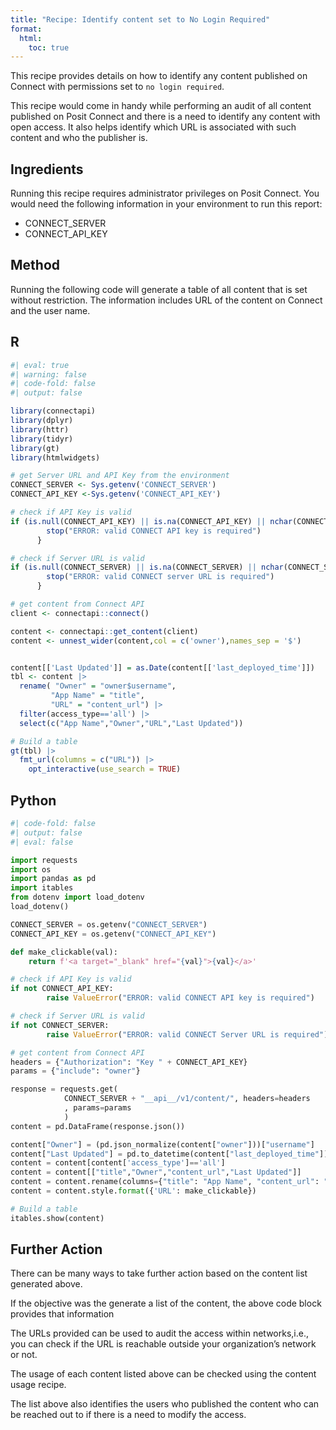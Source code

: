 ```yaml
---
title: "Recipe: Identify content set to No Login Required"
format:
  html:
    toc: true
---
```


This recipe provides details on how to identify any content published on Connect with permissions set to `no login required`. 

This recipe would come in handy while performing an audit of all content published on Posit Connect and there is a need to identify any content with open access. It also helps identify which URL is associated with such content and who the publisher is.

## Ingredients

Running this recipe requires administrator privileges on Posit Connect.
You would need the following information in your environment to run this report:

- CONNECT_SERVER
- CONNECT_API_KEY


## Method

Running the following code will generate a table of all content that is set without restriction. The information includes URL of the content on Connect and the user name. 

::: {.panel-tabset group="language"}

## R

```r
#| eval: true
#| warning: false
#| code-fold: false
#| output: false

library(connectapi)
library(dplyr)
library(httr)
library(tidyr)
library(gt)
library(htmlwidgets)

# get Server URL and API Key from the environment
CONNECT_SERVER <- Sys.getenv('CONNECT_SERVER')
CONNECT_API_KEY <-Sys.getenv('CONNECT_API_KEY')

# check if API Key is valid
if (is.null(CONNECT_API_KEY) || is.na(CONNECT_API_KEY) || nchar(CONNECT_API_KEY) == 0) {
        stop("ERROR: valid CONNECT API key is required")
      }

# check if Server URL is valid
if (is.null(CONNECT_SERVER) || is.na(CONNECT_SERVER) || nchar(CONNECT_SERVER) == 0) {
        stop("ERROR: valid CONNECT server URL is required")
      }

# get content from Connect API
client <- connectapi::connect()

content <- connectapi::get_content(client)
content <- unnest_wider(content,col = c('owner'),names_sep = '$')


content[['Last Updated']] = as.Date(content[['last_deployed_time']])
tbl <- content |>
  rename( "Owner" = "owner$username",
         "App Name" = "title",
         "URL" = "content_url") |>
  filter(access_type=='all') |>
  select(c("App Name","Owner","URL","Last Updated"))

# Build a table
gt(tbl) |>
  fmt_url(columns = c("URL")) |> 
    opt_interactive(use_search = TRUE)

```

## Python

```python
#| code-fold: false
#| output: false
#| eval: false

import requests
import os
import pandas as pd
import itables
from dotenv import load_dotenv
load_dotenv()

CONNECT_SERVER = os.getenv("CONNECT_SERVER")
CONNECT_API_KEY = os.getenv("CONNECT_API_KEY")

def make_clickable(val):
    return f'<a target="_blank" href="{val}">{val}</a>'

# check if API Key is valid
if not CONNECT_API_KEY:
        raise ValueError("ERROR: valid CONNECT API key is required")

# check if Server URL is valid
if not CONNECT_SERVER:
        raise ValueError("ERROR: valid CONNECT Server URL is required")

# get content from Connect API
headers = {"Authorization": "Key " + CONNECT_API_KEY}
params = {"include": "owner"}

response = requests.get(
            CONNECT_SERVER + "__api__/v1/content/", headers=headers
            , params=params
            )
content = pd.DataFrame(response.json())

content["Owner"] = (pd.json_normalize(content["owner"]))["username"]
content["Last Updated"] = pd.to_datetime(content["last_deployed_time"]).dt.date
content = content[content['access_type']=='all']
content = content[["title","Owner","content_url","Last Updated"]]
content = content.rename(columns={"title": "App Name", "content_url": "URL"})
content = content.style.format({'URL': make_clickable})

# Build a table
itables.show(content) 

```


:::

## Further Action

There can be many ways to take further action based on the content list generated above. 

If the objective was the generate a list of the content, the above code block provides that information

The URLs provided can be used to audit the access within networks,i.e., you can check if the URL is reachable outside your organization's network or not.

The usage of each content listed above can be checked using the content usage recipe.

The list above also identifies the users who published the content who can be reached out to if there is a need to modify the access.